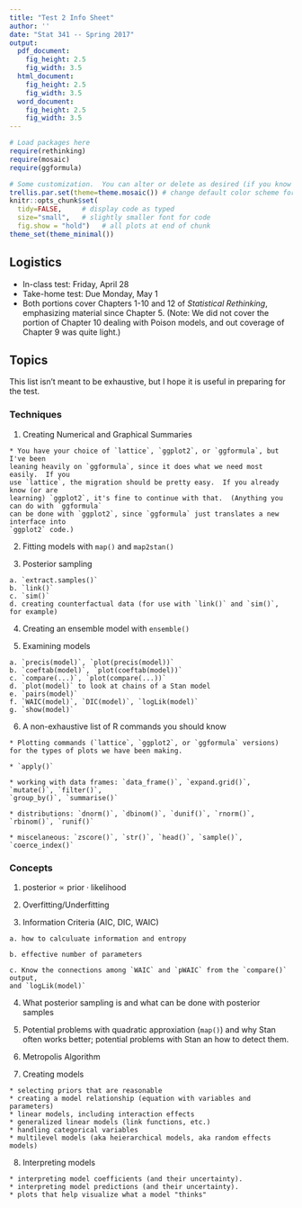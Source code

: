 ```yaml
---
title: "Test 2 Info Sheet"
author: ''
date: "Stat 341 -- Spring 2017"
output:
  pdf_document:
    fig_height: 2.5
    fig_width: 3.5
  html_document:
    fig_height: 2.5
    fig_width: 3.5
  word_document:
    fig_height: 2.5
    fig_width: 3.5
---
```


```r
# Load packages here 
require(rethinking)
require(mosaic)   
require(ggformula)

# Some customization.  You can alter or delete as desired (if you know what you are doing).
trellis.par.set(theme=theme.mosaic()) # change default color scheme for lattice
knitr::opts_chunk$set(
  tidy=FALSE,     # display code as typed
  size="small",   # slightly smaller font for code
  fig.show = "hold")   # all plots at end of chunk
theme_set(theme_minimal())
```

## Logistics

  * In-class test: Friday, April 28
  * Take-home test: Due Monday, May 1 
  * Both portions cover Chapters 1-10 and 12 of *Statistical Rethinking*, emphasizing material
  since Chapter 5. (Note: We did not cover the portion of Chapter 10 dealing with Poison
  models, and out coverage of Chapter 9 was quite light.)
  
## Topics 

This list isn't meant to be exhaustive, but I hope it is useful in preparing for the test.

### Techniques

  1. Creating Numerical and Graphical Summaries
  
    * You have your choice of `lattice`, `ggplot2`, or `ggformula`, but I've been
    leaning heavily on `ggformula`, since it does what we need most easily.  If you 
    use `lattice`, the migration should be pretty easy.  If you already know (or are 
    learning) `ggplot2`, it's fine to continue with that.  (Anything you can do with `ggformula`
    can be done with `ggplot2`, since `ggformula` just translates a new interface into
    `ggplot2` code.)
  
  2. Fitting models with `map()` and `map2stan()`
  
  3. Posterior sampling
  
    a. `extract.samples()`
    b. `link()`
    c. `sim()`
    d. creating counterfactual data (for use with `link()` and `sim()`, for example)
    
  4. Creating an ensemble model with `ensemble()`
    
  5. Examining models
  
    a. `precis(model)`, `plot(precis(model))`
    b. `coeftab(model)`, `plot(coeftab(model))`
    c. `compare(...)`, `plot(compare(...))`
    d. `plot(model)` to look at chains of a Stan model
    e. `pairs(model)`
    f. `WAIC(model)`, `DIC(model)`, `logLik(model)`
    g. `show(model)`
    
  6. A non-exhaustive list of R commands you should know
  
    * Plotting commands (`lattice`, `ggplot2`, or `ggformula` versions) 
    for the types of plots we have been making.
    
    * `apply()`
    
    * working with data frames: `data_frame()`, `expand.grid()`, `mutate()`, `filter()`,
    `group_by()`, `summarise()`
    
    * distributions: `dnorm()`, `dbinom()`, `dunif()`, `rnorm()`, `rbinom()`, `runif()`
    
    * miscelaneous: `zscore()`, `str()`, `head()`, `sample()`, `coerce_index()`
    
### Concepts

  1. $\mathrm{posterior} \propto \mathrm{prior} \cdot \mathrm{likelihood}$
  
  2. Overfitting/Underfitting
  
  3. Information Criteria (AIC, DIC, WAIC) 
  
    a. how to calculuate information and entropy
    
    b. effective number of parameters
  
    c. Know the connections among `WAIC` and `pWAIC` from the `compare()` output, 
    and `logLik(model)`
  
  4. What posterior sampling is and what can be done with
  posterior samples
  
  5. Potential problems with quadratic approxiation (`map()`) and why 
  Stan often works better; potential problems with Stan an how to detect them.
  
  6. Metropolis Algorithm
  
  7. Creating models
  
    * selecting priors that are reasonable
    * creating a model relationship (equation with variables and parameters)
    * linear models, including interaction effects
    * generalized linear models (link functions, etc.)
    * handling categorical variables
    * multilevel models (aka heierarchical models, aka random effects models)
    
  8. Interpreting models
  
    * interpreting model coefficients (and their uncertainty).
    * interpreting model predictions (and their uncertainty).
    * plots that help visualize what a model "thinks"
